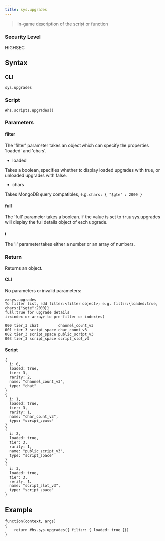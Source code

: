 ```yaml
---
title: sys.upgrades
---
```


> In-game description of the script or function

### Security Level

HIGHSEC

## Syntax

### CLI

```
sys.upgrades
```

### Script

```
#hs.scripts.upgrades()
```

### Parameters

#### filter

The 'filter' parameter takes an object which can specify the properties 'loaded' and 'chars'.

- loaded

Takes a boolean, specifies whether to display loaded upgrades with true, or unloaded upgrades with false.

- chars

Takes MongoDB query compatibles, e.g. `chars: { "$gte" : 2000 }`

#### full

The 'full' parameter takes a boolean. If the value is set to `true` sys.upgrades will display the full details object of each upgrade.

#### i

The 'i' parameter takes either a number or an array of numbers.

### Return

Returns an object.

#### CLI

No parameters or invalid parameters:

```
>>sys.upgrades
To filter list, add filter:<filter object>; e.g. filter:{loaded:true, chars:{"$gte":2000}}
full:true for upgrade details
i:<index or array> to pre-filter on index(es)

000 tier_3 chat         channel_count_v3
001 tier_3 script_space char_count_v3
002 tier_3 script_space public_script_v3
003 tier_3 script_space script_slot_v3
```

#### Script

```
{
  i: 0,
  loaded: true,
  tier: 3,
  rarity: 2,
  name: "channel_count_v3",
  type: "chat"
}
{
  i: 1,
  loaded: true,
  tier: 3,
  rarity: 1,
  name: "char_count_v3",
  type: "script_space"
}
{
  i: 2,
  loaded: true,
  tier: 3,
  rarity: 1,
  name: "public_script_v3",
  type: "script_space"
}
{
  i: 3,
  loaded: true,
  tier: 3,
  rarity: 1,
  name: "script_slot_v3",
  type: "script_space"
}
```

## Example

```
function(context, args)
{
	return #hs.sys.upgrades({ filter: { loaded: true }})
}
```
